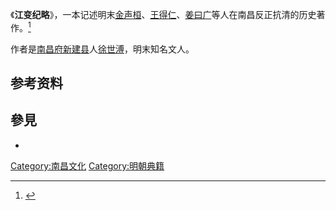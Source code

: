 《'''江变纪略'''》，一本记述明末[[金声桓|金声桓]]、[[王得仁|王得仁]]、[[姜曰广|姜曰广]]等人在南昌反正抗清的历史著作。<ref>{{cite web|url=https://jiangxi.jxnews.com.cn/system/2008/03/16/002702153.shtml|title=《江变纪略》解密清兵攻入南昌后的大屠杀（图）|publisher=大江网|date=2008-03-16|access-date=2021-11-30|archive-date=2021-11-30|archive-url=https://web.archive.org/web/20211130015234/https://jiangxi.jxnews.com.cn/system/2008/03/16/002702153.shtml|dead-url=no}}</ref>

作者是[[南昌府|南昌府]][[新建县|新建县]]人[[徐世溥|徐世溥]]，明末知名文人。

==参考资料==
{{refs}}

==參見==
*{{wikisource-inline}}

[[Category:南昌文化|Category:南昌文化]]
[[Category:明朝典籍|Category:明朝典籍]]
{{book-stub}}
